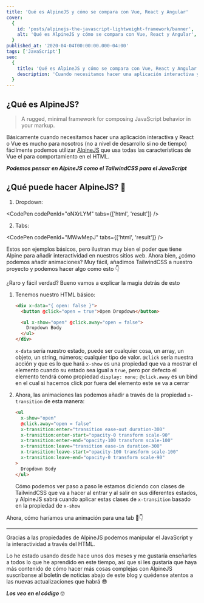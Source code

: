 ```yaml
---
title: 'Qué es AlpineJS y cómo se compara con Vue, React y Angular'
cover:
  {
    id: 'posts/alpinejs-the-javascript-lightweight-framework/banner',
    alt: 'Qué es AlpineJS y cómo se compara con Vue, React y Angular',
  }
published_at: '2020-04-04T00:00:00.000-04:00'
tags: ['JavaScript']
seo:
  {
    title: 'Qué es AlpineJS y cómo se compara con Vue, React y Angular',
    description: 'Cuando necesitamos hacer una aplicación interactiva y React o Vue es mucho para nosotros, AlpineJS llega para hacernos el trabajo más rápido.',
  }
---
```


## ¿Qué es AlpineJS?

> A rugged, minimal framework for composing JavaScript behavior in your markup.

Básicamente cuando necesitamos hacer una aplicación interactiva y React o Vue es mucho para nosotros (no a nivel de desarrollo si no de tiempo) fácilmente podemos utilizar [AlpineJS](https://github.com/alpinejs/alpine) que usa todas las características de Vue el para comportamiento en el HTML.

_**Podemos pensar en AlpineJS como el TailwindCSS para el JavaScript**_

## ¿Qué puede hacer AlpineJS? 🧐

1. Dropdown:

<CodePen codePenId="oNXrLYM" tabs={['html', 'result']} />

2. Tabs:

<CodePen codePenId="MWwMepJ" tabs={['html', 'result']} />

Estos son ejemplos básicos, pero ilustran muy bien el poder que tiene Alpine para añadir interactividad en nuestros sitios web. Ahora bien, ¿cómo podemos añadir animaciones? Muy fácil, añadimos TailwindCSS a nuestro proyecto y podemos hacer algo como esto 👇

<CodePen codePenId="mdJZEwg" />

¿Raro y fácil verdad? Bueno vamos a explicar la magia detrás de esto

1. Tenemos nuestro HTML básico:

   ```html
   <div x-data="{ open: false }">
     <button @click="open = true">Open Dropdown</button>

     <ul x-show="open" @click.away="open = false">
       Dropdown Body
     </ul>
   </div>
   ```

   `x-data` sería nuestro estado, puede ser cualquier cosa, un array, un objeto, un string, números; cualquier tipo de valor.
   `@click` sería nuestra acción y que es lo que hará
   `x-show` es una propiedad que va a mostrar el elemento cuando su estado sea igual a `true`, pero por defecto el elemento tendrá como propiedad `display: none;`
   `@click.away` es un bind en el cual si hacemos click por fuera del elemento este se va a cerrar

2. Ahora, las animaciones las podemos añadir a través de la propiedad `x-transition` de esta manera:
   ```html
   <ul
     x-show="open"
     @click.away="open = false"
     x-transition:enter="transition ease-out duration-300"
     x-transition:enter-start="opacity-0 transform scale-90"
     x-transition:enter-end="opacity-100 transform scale-100"
     x-transition:leave="transition ease-in duration-300"
     x-transition:leave-start="opacity-100 transform scale-100"
     x-transition:leave-end="opacity-0 transform scale-90"
   >
     Dropdown Body
   </ul>
   ```
   Cómo podemos ver paso a paso le estamos diciendo con clases de TailwindCSS que va a hacer al entrar y al salir en sus diferentes estados, y AlpineJS sabrá cuando aplicar estas clases de `x-transition` basado en la propiedad de `x-show`

Ahora, cómo haríamos una animación para una tab 🧐👇

<CodePen codePenId="dyoBXxB" />

---

Gracias a las propiedades de AlpineJS podemos manipular el JavaScript y la interactividad a través del HTML.

Lo he estado usando desde hace unos dos meses y me gustaría enseñarles a todos lo que he aprendido en este tiempo, así que si les gustaría que haya más contenido de cómo hacer más cosas complejas con AlpineJS suscríbanse al boletín de noticias abajo de este blog y quédense atentos a las nuevas actualizaciones que habrá 😎

_**Los veo en el código**_ 🤓
